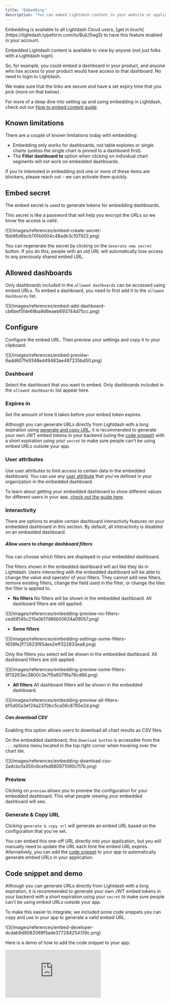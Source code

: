 ```yaml
---
title: "Embedding"
description: "You can embed Lightdash content in your website or application securely using Lightdash embedding."
---
```


<Info>
  Embedding is available to all Lightdash Cloud users, [get in touch](https://lightdash.typeform.com/to/BujU5wg5) to have this feature enabled in your account.
</Info>

Embedded Lightdash content is available to view by anyone (not just folks with a Lightdash login).

So, for example, you could embed a dashboard in your product, and anyone who has access to your product would have access to that dashboard. No need to login to Lightdash.

We make sure that the links are secure and have a set expiry time that you pick (more on that below).

For more of a deep dive into setting up and using embedding in Lightdash, check out our [How to embed content guide](/guides/how-to-embed-content).

## Known limitations

There are a couple of known limitations today with embedding:

- Embedding only works for dashboards, not table explores or single charts (unless the single chart is pinned to a dashboard first).
- The **Filter dashboard to** option when clicking on individual chart segments will not work on embedded dashboards.

If you're interested in embedding and one or more of these items are blockers, please reach out - we can activate them quickly. 

## Embed secret

The embed secret is used to generate tokens for embedding dashboards.

This secret is like a password that will help you encrypt the URLs so we know the access is valid.

<Frame>
  ![](/images/references/embed-create-secret-fbb86d6bcb70f4d004c48adb3c107922.png)
</Frame>

You can regenerate the secret by clicking on the `Generate new secret` button. If you do this, people with an old URL will automatically lose access to any previously shared embed URL.

## Allowed dashboards

Only dashboards included in the `allowed dashboards` can be accessed using embed URLs. To embed a dashboard, you need to first add it to the `allowed dashboards` list.

<Frame>
  ![](/images/references/embed-add-dashboard-cb6bef5fde69ba9d6eaeb693744d75cc.png)
</Frame>

## Configure

Configure the embed URL. Then preview your settings and copy it to your clipboard.

<Frame>
  ![](/images/references/embed-preview-6add607fe9348ed49483ae487235bd50.png)
</Frame>

### Dashboard

Select the dashboard that you want to embed. Only dashboards included in the `allowed dashboards` list appear here.

### Expires in

Set the amount of time it takes before your embed token expires.

Although you can generate URLs directly from Lightdash with a long expiration using [generate and copy URL](#generate--copy-url), it is recommended to generate your own JWT embed tokens in your backend (using the [code snippet](#code-snippet)) with a short expiration using your `secret` to make sure people can't be using embed URLs outside your app.

### User attributes

Use user attributes to limit access to certain data in the embedded dashboard. You can use any [user attribute](/references/user-attributes) that you've defined in your organization in the embedded dashboard.

To learn about getting your embedded dashboard to show different values for different users in your app, [check out the guide here](/guides/how-to-embed-content#i-want-to-have-my-embedded-dashboard-show-different-values-for-different-users-in-my-app).

### Interactivity

There are options to enable certain dashboard interactivity features on your embedded dashboard in this section. By default, all interactivity is disabled on an embedded dashboard.

##### Allow users to change dashboard filters

You can choose which filters are displayed in your embedded dashboard.

The filters shown in the embedded dashboard will act like they do in Lightdash. Users interacting with the embedded dashboard will be able to change the value and operator of your filters. They cannot add new filters, remove existing filters, change the field used in the filter, or change the tiles the filter is applied to.

- **No filters**
  No filters will be shown in the embedded dashboard. All dashboard filters are still applied.

<Frame>
  ![](/images/references/embedding-preview-no-filters-ced58145c215a0b17d86b50634a09057.png)
</Frame>

- **Some filters**

<Frame>
  ![](/images/references/embedding-settings-some-filters-1658fe2f72623f85dee2eff322833ea8.png)
</Frame>

Only the filters you select will be shown in the embedded dashboard. All dashboard filters are still applied.

<Frame>
  ![](/images/references/embedding-preview-some-filters-9f13263ec3800c3e7f5e6079fa78cd66.png)
</Frame>

- **All filters**
  All dashboard filters will be shown in the embedded dashboard.

<Frame>
  ![](/images/references/embedding-preview-all-filters-bf5d00a3ef24a2370bc5ca56c8785e2d.png)
</Frame>

##### Can download CSV

Enabling this option allows users to download all chart results as CSV files.

On the embedded dashboard, this `download button` is accessible from the `...` options menu located in the top right corner when hovering over the chart tile.

<Frame>
  ![](/images/references/embedding-download-csv-2a4cbcfa350c6cefed880971090c117b.png)
</Frame>

### Preview

Clicking on `preview` allows you to preview the configuration for your embedded dashboard. This what people viewing your embedded dashboard will see.

### Generate & Copy URL

Clicking `generate & copy url` will generate an embed URL based on the configuration that you've set.

You can embed this one-off URL directly into your application, but you will manually need to update the URL each time the embed URL expires. Alternatively, you can add the [code snippet](#code-snippet) to your app to automatically generate embed URLs in your application.

## Code snippet and demo

Although you can generate URLs directly from Lightdash with a long expiration, it is recommended to generate your own JWT embed tokens in your backend with a short expiration using your `secret` to make sure people can't be using embed URLs outside your app.

To make this easier to integrate, we included some code snippets you can copy and use in your app to generate a valid embed URL.

<Frame>
  ![](/images/references/embed-developer-dcdab9d9082069f5ade377284254319c.png)
</Frame>

Here is a demo of how to add the code snippet to your app:

<div style={{ position:"relative",paddingBottom:"65%",height:0 }}>
<iframe src="https://www.loom.com/embed/dd1889b09b364baa8fd606203cddc45d?sid=18b6f137-a175-422c-9f88-d679c99e3018" frameborder="0" webkitallowfullscreen mozallowfullscreen allowfullscreen style={{ position:"absolute",top:0,left:0,width:"100%",height:"100%" }} />

</div>

<br />

You can find the source code [here](https://github.com/lightdash/example-embed-dashboard-with-nodejs-app).

### User metadata

You can pass user metadata (specifically, an external user ID) from your application so that anytime someone views your embedded dashboard and runs queries in Lightdash, these query logs are enriched with this user metadata. Specifcally, this user metadata gets added to the [query tags](/references/usage-analytics#query-tags) for queries run in Lightdash.

To assign an external ID, you can update the embed code snippet like this:

```js
import jwt from 'jsonwebtoken';
const LIGHTDASH_EMBED_SECRET = 'secret'; // replace with your secret
const projectUuid = 'my-project-uuid';
const data = {
  user: {
    externalId: 'your_user_id_123', // Add this to assign an external ID
  },
  content: {
    type: 'dashboard',
    dashboardUuid: 'your dashboard uuid',
  },
};
const token = jwt.sign(data, LIGHTDASH_EMBED_SECRET, { expiresIn: '1 hour' });
const url = `https://analytics.lightdash.cloud/embed/${projectUuid}/#${token}`;
```

If you don't assign an external ID in your embed code, then we will automatically generate and an assign an external ID based on the embed token.

## PDF Export Functionality

In the embedded dashboard, you have the ability to export the current page as a PDF document. This feature can be accessed by clicking on the Print icon located in the upper right corner of the interface.

<Frame>
  ![](/images/references/embedding-print-61cb9f9107c6e4ae00fa3cde99dd572d.png)
</Frame>

Upon selecting the Print icon, a dialog box will emerge, presenting you with several print options. Within this dialog, you have the option to choose "Export as PDF" as your desired output format.